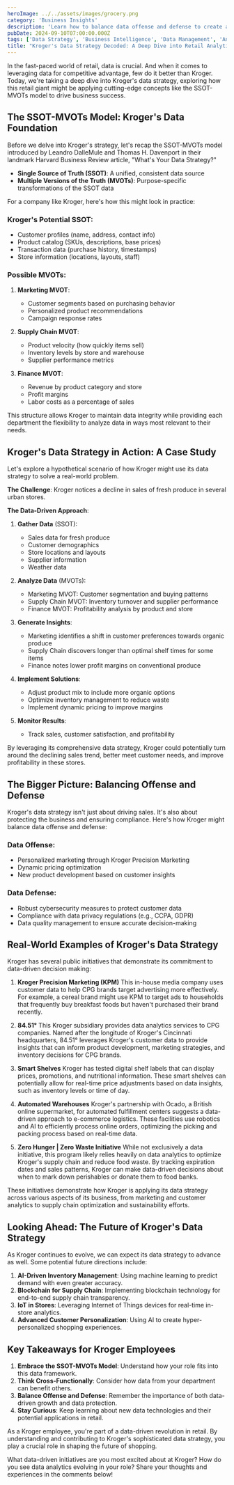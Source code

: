 ```yaml
---
heroImage: ../../assets/images/grocery.png
category: 'Business Insights'
description: 'Learn how to balance data offense and defense to create a robust data strategy that drives business success and mitigates risks.'
pubDate: 2024-09-10T07:00:00.000Z
tags: ['Data Strategy', 'Business Intelligence', 'Data Management', 'Analytics']
title: "Kroger's Data Strategy Decoded: A Deep Dive into Retail Analytics"
---
```


In the fast-paced world of retail, data is crucial. And when it comes to leveraging data for competitive advantage, few do it better than Kroger. Today, we're taking a deep dive into Kroger's data strategy, exploring how this retail giant might be applying cutting-edge concepts like the SSOT-MVOTs model to drive business success.

## The SSOT-MVOTs Model: Kroger's Data Foundation

Before we delve into Kroger's strategy, let's recap the SSOT-MVOTs model introduced by Leandro DalleMule and Thomas H. Davenport in their landmark Harvard Business Review article, "What's Your Data Strategy?"

- **Single Source of Truth (SSOT)**: A unified, consistent data source
- **Multiple Versions of the Truth (MVOTs)**: Purpose-specific transformations of the SSOT data

For a company like Kroger, here's how this might look in practice:

### Kroger's Potential SSOT:

- Customer profiles (name, address, contact info)
- Product catalog (SKUs, descriptions, base prices)
- Transaction data (purchase history, timestamps)
- Store information (locations, layouts, staff)

### Possible MVOTs:

1. **Marketing MVOT**:

   - Customer segments based on purchasing behavior
   - Personalized product recommendations
   - Campaign response rates

2. **Supply Chain MVOT**:

   - Product velocity (how quickly items sell)
   - Inventory levels by store and warehouse
   - Supplier performance metrics

3. **Finance MVOT**:
   - Revenue by product category and store
   - Profit margins
   - Labor costs as a percentage of sales

This structure allows Kroger to maintain data integrity while providing each department the flexibility to analyze data in ways most relevant to their needs.

## Kroger's Data Strategy in Action: A Case Study

Let's explore a hypothetical scenario of how Kroger might use its data strategy to solve a real-world problem.

**The Challenge**: Kroger notices a decline in sales of fresh produce in several urban stores.

**The Data-Driven Approach**:

1. **Gather Data** (SSOT):

   - Sales data for fresh produce
   - Customer demographics
   - Store locations and layouts
   - Supplier information
   - Weather data

2. **Analyze Data** (MVOTs):

   - Marketing MVOT: Customer segmentation and buying patterns
   - Supply Chain MVOT: Inventory turnover and supplier performance
   - Finance MVOT: Profitability analysis by product and store

3. **Generate Insights**:

   - Marketing identifies a shift in customer preferences towards organic produce
   - Supply Chain discovers longer than optimal shelf times for some items
   - Finance notes lower profit margins on conventional produce

4. **Implement Solutions**:

   - Adjust product mix to include more organic options
   - Optimize inventory management to reduce waste
   - Implement dynamic pricing to improve margins

5. **Monitor Results**:
   - Track sales, customer satisfaction, and profitability

By leveraging its comprehensive data strategy, Kroger could potentially turn around the declining sales trend, better meet customer needs, and improve profitability in these stores.

## The Bigger Picture: Balancing Offense and Defense

Kroger's data strategy isn't just about driving sales. It's also about protecting the business and ensuring compliance. Here's how Kroger might balance data offense and defense:

### Data Offense:

- Personalized marketing through Kroger Precision Marketing
- Dynamic pricing optimization
- New product development based on customer insights

### Data Defense:

- Robust cybersecurity measures to protect customer data
- Compliance with data privacy regulations (e.g., CCPA, GDPR)
- Data quality management to ensure accurate decision-making

## Real-World Examples of Kroger's Data Strategy

Kroger has several public initiatives that demonstrate its commitment to data-driven decision making:

1. **Kroger Precision Marketing (KPM)**
   This in-house media company uses customer data to help CPG brands target advertising more effectively. For example, a cereal brand might use KPM to target ads to households that frequently buy breakfast foods but haven't purchased their brand recently.

2. **84.51°**
   This Kroger subsidiary provides data analytics services to CPG companies. Named after the longitude of Kroger's Cincinnati headquarters, 84.51° leverages Kroger's customer data to provide insights that can inform product development, marketing strategies, and inventory decisions for CPG brands.

3. **Smart Shelves**
   Kroger has tested digital shelf labels that can display prices, promotions, and nutritional information. These smart shelves can potentially allow for real-time price adjustments based on data insights, such as inventory levels or time of day.

4. **Automated Warehouses**
   Kroger's partnership with Ocado, a British online supermarket, for automated fulfillment centers suggests a data-driven approach to e-commerce logistics. These facilities use robotics and AI to efficiently process online orders, optimizing the picking and packing process based on real-time data.

5. **Zero Hunger | Zero Waste Initiative**
   While not exclusively a data initiative, this program likely relies heavily on data analytics to optimize Kroger's supply chain and reduce food waste. By tracking expiration dates and sales patterns, Kroger can make data-driven decisions about when to mark down perishables or donate them to food banks.

These initiatives demonstrate how Kroger is applying its data strategy across various aspects of its business, from marketing and customer analytics to supply chain optimization and sustainability efforts.

## Looking Ahead: The Future of Kroger's Data Strategy

As Kroger continues to evolve, we can expect its data strategy to advance as well. Some potential future directions include:

1. **AI-Driven Inventory Management**: Using machine learning to predict demand with even greater accuracy.
2. **Blockchain for Supply Chain**: Implementing blockchain technology for end-to-end supply chain transparency.
3. **IoT in Stores**: Leveraging Internet of Things devices for real-time in-store analytics.
4. **Advanced Customer Personalization**: Using AI to create hyper-personalized shopping experiences.

## Key Takeaways for Kroger Employees

1. **Embrace the SSOT-MVOTs Model**: Understand how your role fits into this data framework.
2. **Think Cross-Functionally**: Consider how data from your department can benefit others.
3. **Balance Offense and Defense**: Remember the importance of both data-driven growth and data protection.
4. **Stay Curious**: Keep learning about new data technologies and their potential applications in retail.

As a Kroger employee, you're part of a data-driven revolution in retail. By understanding and contributing to Kroger's sophisticated data strategy, you play a crucial role in shaping the future of shopping.

What data-driven initiatives are you most excited about at Kroger? How do you see data analytics evolving in your role? Share your thoughts and experiences in the comments below!
